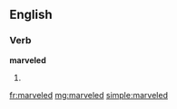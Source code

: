 ==English==
===Verb===
'''marveled'''
# {{past of|[[marvel]]}}

[[fr:marveled]]
[[mg:marveled]]
[[simple:marveled]]